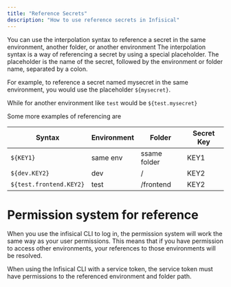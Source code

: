 ```yaml
---
title: "Reference Secrets"
description: "How to use reference secrets in Infisical"
---
```


You can use the interpolation syntax to reference a secret in the same environment, another folder, or another environment
The interpolation syntax is a way of referencing a secret by using a special placeholder. The placeholder is the name of the secret, followed by the environment or folder name, separated by a colon. 

For example, to reference a secret named mysecret in the same environment, you would use the placeholder `${mysecret}`.

While for another environment like `test` would be `${test.mysecret}`

Some more examples of referencing  are 

| Syntax                | Environment | Folder       | Secret Key |
| --------------------- | ----------- | ------------ | ---------- |
| `${KEY1}`               | same env    | ssame folder | KEY1       |
| `${dev.KEY2}`           | dev         | /            | KEY2       |
| `${test.frontend.KEY2}` | test        | /frontend    | KEY2       |

# Permission system for reference

When you use the infisical CLI to log in, the permission system will work the same way as your user permissions. 
This means that if you have permission to access other environments, your references to those environments will be resolved.

When using the Infisical CLI with a service token, the service token must have permissions to the referenced environment and folder path.
